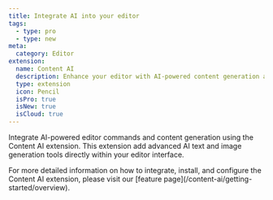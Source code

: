 ```yaml
---
title: Integrate AI into your editor
tags:
  - type: pro
  - type: new
meta:
  category: Editor
extension:
  name: Content AI
  description: Enhance your editor with AI-powered content generation and assistance features.
  type: extension
  icon: Pencil
  isPro: true
  isNew: true
  isCloud: true
---
```



Integrate AI-powered editor commands and content generation using the Content AI extension. This extension add advanced AI text and image generation tools directly within your editor interface.

<Callout title="More details" variant="hint">
  For more detailed information on how to integrate, install, and configure the Content AI
  extension, please visit our [feature page](/content-ai/getting-started/overview).
</Callout>

<CodeDemo isPro path="/Extensions/AiCommands" />
